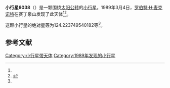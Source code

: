 {{Infobox planet
| bgcolour = #FFFFC0
| name = 6038
| symbol = 
| image = 
| caption = 
| discovery = yes
| discovery_ref = 
| discoverer = [[罗伯特·H·麦克诺特|罗伯特·H·麦克诺特]]
| discovery_site = [[赛丁泉山|赛丁泉山]] 
| discovered = 1989年3月4日
| designations = yes
| mp_name = 
| named_after = 
| alt_names = 1989 EQ/ 1981 QX3
| mp_category = [[主带小行星|主带小行星]]
| orbit_ref = <ref name="a">[http://ssd.jpl.nasa.gov/sbdb.cgi?sstr=6038 6038] {{Wayback|url=http://ssd.jpl.nasa.gov/sbdb.cgi?sstr=6038 |date=20110610015217 }}，小行星數據庫瀏覽器（JPL Small-Body Database Browser）－[[美国国家航空航天局|美国国家航空航天局]]喷气推进实验室</ref>
| epoch = 2456400.5 (2013年4月18日更新)
| aphelion = {{convert|3.627238687727877|AU|km|3|abbr=on|lk=out}}
| perihelion = {{convert|2.476004059433786|AU|km|3|abbr=on}}
| semimajor = {{convert|3.051621373580831|AU|km|3|abbr=on}}
| eccentricity = 0.188626715
| period = 1947.127538 [[日|日]]<br />5.33[[儒略年|儒略年]]
| avg_speed = 
| inclination = 8.279212034133216
| asc_node = 313.5564511945096
| mean_anomaly = 
| arg_peri = 124.223749540182
| satellites = 
| physical_characteristics = yes
| dimensions = 
| mass = 
| density = 
| surface_grav = 
| escape_velocity = 
| sidereal_day = 
| axial_tilt = 
| pole_ecliptic_lat = 
| pole_ecliptic_lon = 
| albedo = 
| temperatures= 
| temp_name1 = 
| mean_temp_1 = 
| max_temp_1 = 
| temp_name2 = 
| max_temp_2 = 
| spectral_type = 
| abs_magnitude = 124.223749540182
}}

'''小行星6038'''（{{lang-en|6038}}）是一颗围绕[[太阳|太阳]][[公转|公转]]的[[小行星|小行星]]。1989年3月4日，[[罗伯特·H·麦克诺特|罗伯特·H·麦克诺特]]在赛丁泉山发现了此天体<ref name="a" /><ref>{{cite news|title=小行星列表|url=http://cfa-www.harvard.edu/iau/lists/NumberedMPs.txt|accessdate=2013-07-08|newspaper=哈佛大学|archive-date=2008-05-17|archive-url=https://web.archive.org/web/20080517010638/http://cfa-www.harvard.edu/iau/lists/NumberedMPs.txt|dead-url=no}}</ref>。

这颗小行星的[[绝对星等|绝对星等]]为124.223749540182等<ref name="a" />。

==参考文献==
{{reflist}}
{{Minor Planet Number|[[小行星6037|小行星6037]]|[[小行星6039|小行星6039]]}}

{{小天体}}

[[Category:小行星带天体|Category:小行星带天体]]
[[Category:1989年发现的小行星|Category:1989年发现的小行星]]

{{asteroid-stub}}